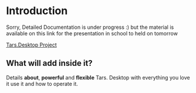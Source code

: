# Introduction
 
Sorry, Detailed Documentation is under progress :) but the material is available on this link for the presentation in school to held on tomorrow 


[Tars.Desktop Project](https://docs.google.com/document/d/1ub3f-cJVsA3rWvTEHP2Uh0agKEOoSzBtfxMYbbbrvF8/edit?usp=sharing)

## What will add inside it?

Details **about**, **powerful** and **flexible** Tars. Desktop with everything you love it use it and how to operate it.

